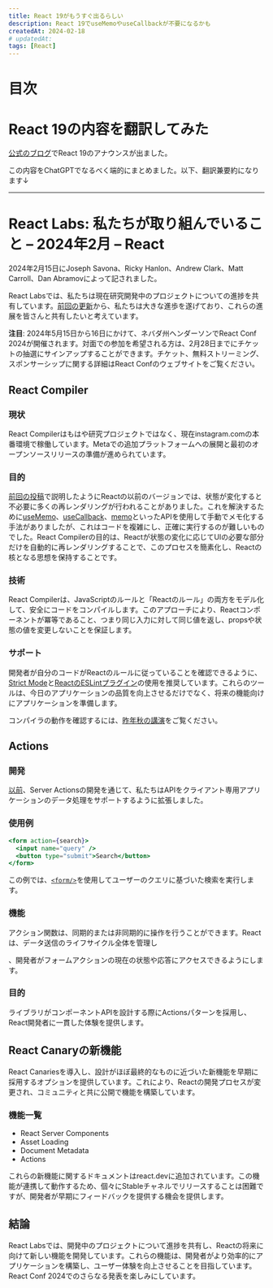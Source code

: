 ```yaml
---
title: React 19がもうすぐ出るらしい
description: React 19でuseMemoやuseCallbackが不要になるかも
createdAt: 2024-02-18
# updatedAt:
tags: [React]
---
```


# 目次

# React 19の内容を翻訳してみた
[公式のブログ](https://react.dev/blog/2024/02/15/react-labs-what-we-have-been-working-on-february-2024)でReact 19のアナウンスが出ました。

この内容をChatGPTでなるべく端的にまとめました。以下、翻訳兼要約になります↓

---

# React Labs: 私たちが取り組んでいること – 2024年2月 – React

2024年2月15日にJoseph Savona、Ricky Hanlon、Andrew Clark、Matt Carroll、Dan Abramovによって記されました。

React Labsでは、私たちは現在研究開発中のプロジェクトについての進捗を共有しています。[前回の更新](https://react.dev/blog/2023/03/22/react-labs-what-we-have-been-working-on-march-2023)から、私たちは大きな進歩を遂げており、これらの進展を皆さんと共有したいと考えています。

**注目**: 2024年5月15日から16日にかけて、ネバダ州ヘンダーソンでReact Conf 2024が開催されます。対面での参加を希望される方は、2月28日までにチケットの抽選にサインアップすることができます。チケット、無料ストリーミング、スポンサーシップに関する詳細はReact Confのウェブサイトをご覧ください。

## React Compiler

### 現状
React Compilerはもはや研究プロジェクトではなく、現在instagram.comの本番環境で稼働しています。Metaでの追加プラットフォームへの展開と最初のオープンソースリリースの準備が進められています。

### 目的
[前回の投稿](https://react.dev/blog/2023/03/22/react-labs-what-we-have-been-working-on-march-2023#react-optimizing-compiler)で説明したようにReactの以前のバージョンでは、状態が変化すると不必要に多くの再レンダリングが行われることがありました。これを解決するために[useMemo](https://react.dev/reference/react/useMemo)、[useCallback](https://react.dev/reference/react/useCallback)、[memo](https://react.dev/reference/react/memo)といったAPIを使用して手動でメモ化する手法がありましたが、これはコードを複雑にし、正確に実行するのが難しいものでした。React Compilerの目的は、Reactが状態の変化に応じてUIの必要な部分だけを自動的に再レンダリングすることで、このプロセスを簡素化し、Reactの核となる思想を保持することです。

### 技術
React Compilerは、JavaScriptのルールと「Reactのルール」の両方をモデル化して、安全にコードをコンパイルします。このアプローチにより、Reactコンポーネントが冪等であること、つまり同じ入力に対して同じ値を返し、propsや状態の値を変更しないことを保証します。

### サポート
開発者が自分のコードがReactのルールに従っていることを確認できるように、[Strict Mode](https://react.dev/reference/react/StrictMode)と[ReactのESLintプラグイン](https://react.dev/learn/editor-setup#linting)の使用を推奨しています。これらのツールは、今日のアプリケーションの品質を向上させるだけでなく、将来の機能向けにアプリケーションを準備します。

コンパイラの動作を確認するには、[昨年秋の講演](https://www.youtube.com/watch?v=qOQClO3g8-Y)をご覧ください。

## Actions

### 開発
[以前](https://react.dev/blog/2023/03/22/react-labs-what-we-have-been-working-on-march-2023#react-server-components)、Server Actionsの開発を通じて、私たちはAPIをクライアント専用アプリケーションのデータ処理をサポートするように拡張しました。

### 使用例

```jsx
<form action={search}>
  <input name="query" />
  <button type="submit">Search</button>
</form>
```

この例では、[`<form/>`](https://react.dev/reference/react-dom/components/form)を使用してユーザーのクエリに基づいた検索を実行します。

### 機能
アクション関数は、同期的または非同期的に操作を行うことができます。Reactは、データ送信のライフサイクル全体を管理し

、開発者がフォームアクションの現在の状態や応答にアクセスできるようにします。

### 目的
ライブラリがコンポーネントAPIを設計する際にActionsパターンを採用し、React開発者に一貫した体験を提供します。

## React Canaryの新機能

React Canariesを導入し、設計がほぼ最終的なものに近づいた新機能を早期に採用するオプションを提供しています。これにより、Reactの開発プロセスが変更され、コミュニティと共に公開で機能を構築しています。

### 機能一覧
- React Server Components
- Asset Loading
- Document Metadata
- Actions

これらの新機能に関するドキュメントはreact.devに追加されています。この機能が連携して動作するため、個々にStableチャネルでリリースすることは困難ですが、開発者が早期にフィードバックを提供する機会を提供します。

## 結論

React Labsでは、開発中のプロジェクトについて進捗を共有し、Reactの将来に向けて新しい機能を開発しています。これらの機能は、開発者がより効率的にアプリケーションを構築し、ユーザー体験を向上させることを目指しています。React Conf 2024でのさらなる発表を楽しみにしています。
